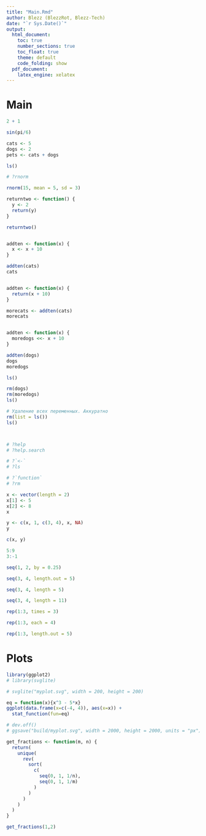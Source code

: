 ```yaml
---
title: "Main.Rmd"
author: Blezz (BlezzRot, Blezz-Tech)
date: "`r Sys.Date()`"
output:
  html_document:
    toc: true
    number_sections: true
    toc_float: true
    theme: default
    code_folding: show
  pdf_document:
    latex_engine: xelatex
---
```


# Main

```r

2 + 1

sin(pi/6)

cats <- 5
dogs <- 2
pets <- cats + dogs

ls()

# ?rnorm

rnorm(15, mean = 5, sd = 3)

returntwo <- function() {
  y <- 2
  return(y)
}

returntwo()


addten <- function(x) { 
  x <- x + 10
}

addten(cats)
cats


addten <- function(x) { 
  return(x + 10)
}

morecats <- addten(cats)
morecats


addten <- function(x) { 
  moredogs <<- x + 10
}

addten(dogs)
dogs
moredogs

ls()

rm(dogs)
rm(moredogs)
ls() 

# Удаление всех переменных. Аккуратно
rm(list = ls())
ls()



# ?help
# ?help.search

# ?`<-`
# ?ls

# ?`function`
# ?rm

x <- vector(length = 2)
x[1] <- 5
x[2] <- 8
x

y <- c(x, 1, c(3, 4), x, NA)
y

c(x, y)

5:9
3:-1

seq(1, 2, by = 0.25)

seq(3, 4, length.out = 5)

seq(3, 4, length = 5)

seq(3, 4, length = 11)

rep(1:3, times = 3)

rep(1:3, each = 4)

rep(1:3, length.out = 5)
```


# Plots

```r
library(ggplot2)
# library(svglite)

# svglite("myplot.svg", width = 200, height = 200)

eq = function(x){x^3 - 5*x}
ggplot(data.frame(x=c(-4, 4)), aes(x=x)) + 
  stat_function(fun=eq)

# dev.off()
# ggsave("build/myplot.svg", width = 2000, height = 2000, units = "px")

```

```r
get_fractions <- function(m, n) {
  return(
    unique(
      rev(
        sort(
          c(
            seq(0, 1, 1/n),
            seq(0, 1, 1/m)
          )
        )
      )
    )
  )
}

get_fractions(1,2)
```

```r

```












